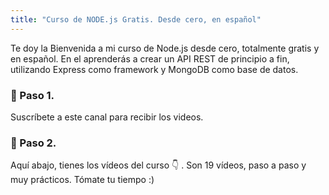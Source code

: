 ```yaml
---
title: "Curso de NODE.js Gratis. Desde cero, en español"
---
```


Te doy la Bienvenida a mi curso de Node.js desde cero, totalmente gratis y en español.
En el aprenderás a crear un API REST de principio a fin, utilizando Express como framework
y MongoDB como base de datos.

### 🎥 Paso 1.

Suscríbete a este canal para recibir los videos.

<YouTubeBtn />

### 🍿 Paso 2.

Aquí abajo, tienes los vídeos del curso 👇 .
Son 19 vídeos, paso a paso y muy prácticos. Tómate tu tiempo :)

<YouTube title="Cómo instalar Node.js en tu equipo" videoId="JwZKcm3zWcA" />
<YouTube
  title="Instalar Express y primer 'Hola Mundo' con Node.js"
  videoId="YxqwT_qEcYQ"
/>
<YouTube title="Instalar 'body-parser' y 'nodemon'" videoId="Ap4PAtH1VE4" />
<YouTube
  title="Cómo crear un endpoint con GET y parámetros en tu API REST"
  videoId="64QLTzkDPio"
/>
<YouTube
  title="Qué métodos HTTP y Códigos de Respuesta utilizar en tu API REST"
  videoId="uMoBd9H6gUc"
/>
<YouTube
  title="Cómo usar POSTMAN para testear tu API REST"
  videoId="YMJEAFVl63E"
/>
<YouTube
  title="Cómo instalar MongoDB y utilizar Mongoose como ORM/ODM"
  videoId="UcO5WES8j6s"
/>
<YouTube
  title="Cómo almacenar datos en MongoDB con HTTP POST en tu API"
  videoId="2246l6G-1GI"
/>
<YouTube
  title="Cómo devolver datos con GET desde un API REST"
  videoId="IQR6sZhoZ24"
/>
<YouTube
  title="Cómo implementar DELETE y UPDATE de registros en tu API REST"
  videoId="CjOMThGjiMo"
/>
<YouTube title="Refactoriza el código de tu API REST" videoId="SXYrPO0TxeQ" />
<YouTube
  title="Crea un modelo 'User' con Mongoose Schemas"
  videoId="0YmjxiP0g6M"
/>
<YouTube
  title="Qué es la autenticación basada en Token"
  videoId="zut4jK6C6WQ"
/>
<YouTube
  title="Cómo crear un JSON WebToken (JWT) en tu API REST"
  videoId="TAI68Zlseq8"
/>
<YouTube
  title="Cómo proteger rutas en tu API Rest con JSON WebTokens"
  videoId="w8It1NHeGps"
/>
<YouTube
  title="Login y registro de usuarios con Token en tu API REST"
  videoId="4WYpsgQyxRw"
/>
<YouTube
  title="Cómo testear JSON WebTokens con POSTMAN"
  videoId="1J8vo9KD0XY"
/>
<YouTube title="Cómo renderizar vistas en Node.js" videoId="I03_z5DBgp4" />
<YouTube
  title="Cómo desplegar tu aplicación Node.js en Producción con Heroku"
  videoId="mkn5n8Ws-HE"
/>
